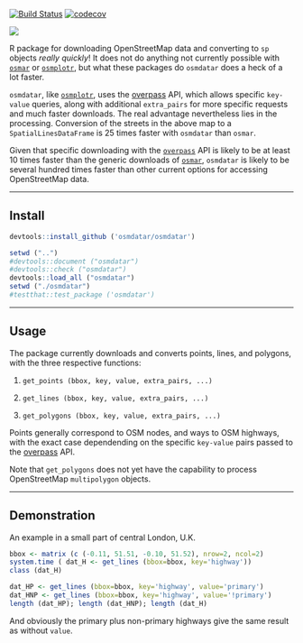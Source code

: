 [![Build Status](https://travis-ci.org/osmdatar/osmdatar.svg?branch=master)](https://travis-ci.org/osmdatar/osmdatar)
[![codecov](https://codecov.io/gh/osmdatar/osmdatar/branch/master/graph/badge.svg)](https://codecov.io/gh/osmdatar/osmdatar)

![](./figure/map.png)

R package for downloading OpenStreetMap data and converting to `sp` objects
*really quickly*! It does not do anything not currently possible with
[`osmar`](https://cran.r-project.org/package=osmar) or
[`osmplotr`](https://cran.r-project.org/package=osmplotr), but what these
packages do `osmdatar` does a heck of a lot faster.

`osmdatar`, like [`osmplotr`](https://cran.r-project.org/package=osmplotr), uses
the [overpass](http://overpass-api.de/) API, which allows specific `key-value`
queries, along with additional `extra_pairs` for more specific requests and much
faster downloads.  The real advantage nevertheless lies in the processing.
Conversion of the streets in the above map to a `SpatialLinesDataFrame` is 25
times faster with `osmdatar` than `osmar`.

Given that specific downloading with the [`overpass`](http://overpass-api.de/)
API is likely to be at least 10 times faster than the generic downloads of 
[`osmar`](https://cran.r-project.org/package=osmar), `osmdatar` is likely to be
several hundred times faster than other current options for accessing
OpenStreetMap data.

------

## Install


```r
devtools::install_github ('osmdatar/osmdatar')
```
```r
setwd ("..")
#devtools::document ("osmdatar")
#devtools::check ("osmdatar")
devtools::load_all ("osmdatar")
setwd ("./osmdatar")
#testthat::test_package ('osmdatar')
```

------

## Usage

The package currently downloads and converts points, lines, and polygons, with
the three respective functions:

1. `get_points (bbox, key, value, extra_pairs, ...)`

2. `get_lines (bbox, key, value, extra_pairs, ...)`

3. `get_polygons (bbox, key, value, extra_pairs, ...)`

Points generally correspond to OSM nodes, and ways to OSM highways, with the
exact case dependending on the specific `key-value` pairs passed to the
[overpass](http://overpass-api.de/) API.

Note that `get_polygons` does not yet have the capability to process
OpenStreetMap `multipolygon` objects.

------

## Demonstration

An example in a small part of central London, U.K. 

```r
bbox <- matrix (c (-0.11, 51.51, -0.10, 51.52), nrow=2, ncol=2) 
system.time ( dat_H <- get_lines (bbox=bbox, key='highway'))
class (dat_H)
```

```r
dat_HP <- get_lines (bbox=bbox, key='highway', value='primary')
dat_HNP <- get_lines (bbox=bbox, key='highway', value='!primary')
length (dat_HP); length (dat_HNP); length (dat_H)
```
And obviously the primary plus non-primary highways give the same result as
without `value`.
